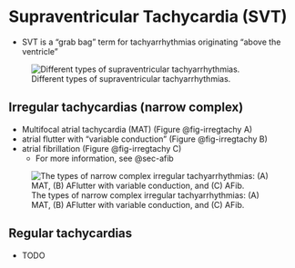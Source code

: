 # Supraventricular Tachycardia (SVT) {#sec-svt}

-   SVT is a "grab bag" term for tachyarrhythmias originating "above the ventricle"

![Different types of supraventricular tachyarrhythmias.](images/cards-SVT-types.jpg)

## Irregular tachycardias (narrow complex)

-   Multifocal atrial tachycardia (MAT) (Figure @fig-irregtachy A)
-   atrial flutter with "variable conduction" (Figure @fig-irregtachy B)
-   atrial fibrillation (Figure @fig-irregtachy C)
    -   For more information, see @sec-afib

![The types of narrow complex irregular tachyarrhythmias: (A) MAT, (B) AFlutter with variable conduction, and (C) AFib.](images/cards-irreg-tachy.jpg){#fig-irregtachy}

## Regular tachycardias

-   TODO
